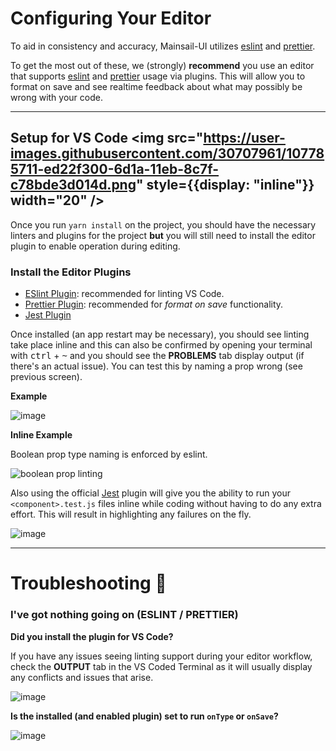 
<Meta title="React/Developing/Configuring Your Editor" />

# Configuring Your Editor

To aid in consistency and accuracy, Mainsail-UI utilizes [eslint](https://eslint.org/) and [prettier](https://prettier.io/).

To get the most out of these, we (strongly) **recommend** you use an editor that supports [eslint](https://eslint.org/) and [prettier](https://prettier.io/) usage via plugins. This will allow you to format on save and see realtime feedback about what may possibly be wrong with your code.

<hr />

## Setup for VS Code <img src="https://user-images.githubusercontent.com/30707961/107785711-ed22f300-6d1a-11eb-8c7f-c78bde3d014d.png" style={{display: "inline"}} width="20" />

Once you run `yarn install` on the project, you should have the necessary linters and plugins for the project **but** you will still need to install the editor plugin to enable operation during editing.

### Install the Editor Plugins

-   [ESlint Plugin](https://github.com/Microsoft/vscode-eslint): recommended for linting VS Code.
-   [Prettier Plugin](https://github.com/prettier/prettier-vscode): recommended for _format on save_ functionality.
-   [Jest Plugin](https://marketplace.visualstudio.com/items?itemName=Orta.vscode-jest)

Once installed (an app restart may be necessary), you should see linting take place inline and this can also be confirmed by opening your terminal with <kbd>ctrl</kbd> + <kbd>~</kbd> and you should see the **PROBLEMS** tab display output (if there's an actual issue). You can test this by naming a prop wrong (see previous screen).

**Example**

![image](https://user-images.githubusercontent.com/30707961/107783977-e5fae580-6d18-11eb-9894-fff68d201db4.png)

**Inline Example**

Boolean prop type naming is enforced by eslint.

![boolean prop linting](https://user-images.githubusercontent.com/30707961/107783174-f5c5fa00-6d17-11eb-9866-b51a9c5105bc.png)

Also using the official [Jest](https://marketplace.visualstudio.com/items?itemName=Orta.vscode-jest) plugin will give you the ability to run your `<component>.test.js`
files inline while coding without having to do any extra effort. This will result in highlighting any failures on the fly.

![image](https://user-images.githubusercontent.com/30707961/114428756-960a9480-9b8a-11eb-9f60-19bf50caf860.png)

<hr />

# Troubleshooting 🚨

### I've got nothing going on (ESLINT / PRETTIER)

**Did you install the plugin for VS Code?**

If you have any issues seeing linting support during your editor workflow, check the **OUTPUT** tab in the VS Coded Terminal as it will usually display any conflicts and issues that arise.

![image](https://user-images.githubusercontent.com/30707961/107784396-64f01e00-6d19-11eb-8e01-c08c4bb4e6a5.png)

**Is the installed (and enabled plugin) set to run `onType` or `onSave`?**

![image](https://user-images.githubusercontent.com/30707961/107784962-07100600-6d1a-11eb-913f-d19dbed18586.png)
